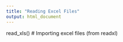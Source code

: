 ```yaml
---
title: "Reading Excel Files"
output: html_document
---
```


read_xls()      # Importing excel files (from readxl)

